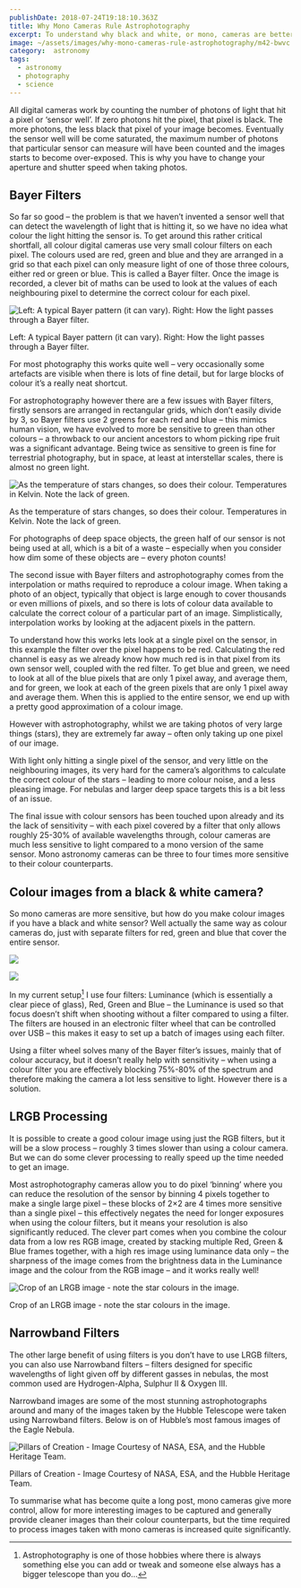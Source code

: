 ```yaml
---
publishDate: 2018-07-24T19:18:10.363Z
title: Why Mono Cameras Rule Astrophotography
excerpt: To understand why black and white, or mono, cameras are better for deep sky astrophotography you first need to understand how digital camera sensors work.
image: ~/assets/images/why-mono-cameras-rule-astrophotography/m42-bwvc.jpg
category:  astronomy
tags:
  - astronomy
  - photography
  - science
---
```


All digital cameras work by counting the number of photons of light that hit a pixel or ‘sensor well’. If zero photons hit the pixel, that pixel is black. The more photons, the less black that pixel of your image becomes. Eventually the sensor well will be come saturated, the maximum number of photons that particular sensor can measure will have been counted and the images starts to become over-exposed. This is why you have to change your aperture and shutter speed when taking photos.

## Bayer Filters

So far so good – the problem is that we haven’t invented a sensor well that can detect the wavelength of light that is hitting it, so we have no idea what colour the light hitting the sensor is. To get around this rather critical shortfall, all colour digital cameras use very small colour filters on each pixel. The colours used are red, green and blue and they are arranged in a grid so that each pixel can only measure light of one of those three colours, either red or green or blue. This is called a Bayer filter. Once the image is recorded, a clever bit of maths can be used to look at the values of each neighbouring pixel to determine the correct colour for each pixel.

<span class="not-prose"><img src={bayer.src} width={bayer.width} height={bayer.height} alt="Left: A typical Bayer pattern (it can vary). Right: How the light passes through a Bayer filter."/></span>
<figcaption>Left: A typical Bayer pattern (it can vary). Right: How the light passes through a Bayer filter.</figcaption>

For most photography this works quite well – very occasionally some artefacts are visible when there is lots of fine detail, but for large blocks of colour it’s a really neat shortcut.

For astrophotography however there are a few issues with Bayer filters, firstly sensors are arranged in rectangular grids, which don’t easily divide by 3, so Bayer filters use 2 greens for each red and blue – this mimics human vision, we have evolved to more be sensitive to green than other colours – a throwback to our ancient ancestors to whom picking ripe fruit was a significant advantage. Being twice as sensitive to green is fine for terrestrial photography, but in space, at least at interstellar scales, there is almost no green light.

![As the temperature of stars changes, so does their colour. Temperatures in Kelvin. Note the lack of green.](../../assets/images/why-mono-cameras-rule-astrophotography/stars.png)
<figcaption>As the temperature of stars changes, so does their colour. Temperatures in Kelvin. Note the lack of green.</figcaption>

For photographs of deep space objects, the green half of our sensor is not being used at all, which is a bit of a waste – especially when you consider how dim some of these objects are – every photon counts!

The second issue with Bayer filters and astrophotography comes from the interpolation or maths required to reproduce a colour image. When taking a photo of an object, typically that object is large enough to cover thousands or even millions of pixels, and so there is lots of colour data available to calculate the correct colour of a particular part of an image. Simplistically, interpolation works by looking at the adjacent pixels in the pattern.

To understand how this works lets look at a single pixel on the sensor, in this example the filter over the pixel happens to be red. Calculating the red channel is easy as we already know how much red is in that pixel from its own sensor well, coupled with the red filter. To get blue and green, we need to look at all of the blue pixels that are only 1 pixel away, and average them, and for green, we look at each of the green pixels that are only 1 pixel away and average them. When this is applied to the entire sensor, we end up with a pretty good approximation of a colour image.

However with astrophotography, whilst we are taking photos of very large things (stars), they are extremely far away – often only taking up one pixel of our image.

With light only hitting a single pixel of the sensor, and very little on the neighbouring images, its very hard for the camera’s algorithms to calculate the correct colour of the stars – leading to more colour noise, and a less pleasing image. For nebulas and larger deep space targets this is a bit less of an issue.

The final issue with colour sensors has been touched upon already and its the lack of sensitivity – with each pixel covered by a filter that only allows roughly 25-30% of available wavelengths through, colour cameras are much less sensitive to light compared to a mono version of the same sensor. Mono astronomy cameras can be three to four times more sensitive to their colour counterparts.

## Colour images from a black & white camera?

So mono cameras are more sensitive, but how do you make colour images if you have a black and white sensor? Well actually the same way as colour cameras do, just with separate filters for red, green and blue that cover the entire sensor.

<div class="gallery gallery__two">

![](../../assets/images/why-mono-cameras-rule-astrophotography/lrgb.jpg)

![](../../assets/images/why-mono-cameras-rule-astrophotography/electronic_filter_wheel.jpg)

</div>

In my current setup[^1] I use four filters: Luminance (which is essentially a clear piece of glass), Red, Green and Blue – the Luminance is used so that focus doesn’t shift when shooting without a filter compared to using a filter. The filters are housed in an electronic filter wheel that can be controlled over USB – this makes it easy to set up a batch of images using each filter.

Using a filter wheel solves many of the Bayer filter’s issues, mainly that of colour accuracy, but it doesn’t really help with sensitivity – when using a colour filter you are effectively blocking 75%-80% of the spectrum and therefore making the camera a lot less sensitive to light. However there is a solution.

## LRGB Processing

It is possible to create a good colour image using just the RGB filters, but it will be a slow process – roughly 3 times slower than using a colour camera. But we can do some clever processing to really speed up the time needed to get an image.

Most astrophotography cameras allow you to do pixel ‘binning’ where you can reduce the resolution of the sensor by binning 4 pixels together to make a single large pixel – these blocks of 2×2 are 4 times more sensitive than a single pixel – this effectively negates the need for longer exposures when using the colour filters, but it means your resolution is also significantly reduced. The clever part comes when you combine the colour data from a low res RGB image, created by stacking multiple Red, Green & Blue frames together, with a high res image using luminance data only – the sharpness of the image comes from the brightness data in the Luminance image and the colour from the RGB image – and it works really well!

![Crop of an LRGB image - note the star colours in the image.](../../assets/images/why-mono-cameras-rule-astrophotography/m13-great-globular-cluster-in-hercules.jpg)
<figcaption>Crop of an LRGB image - note the star colours in the image.</figcaption>

## Narrowband Filters

The other large benefit of using filters is you don’t have to use LRGB filters, you can also use Narrowband filters – filters designed for specific wavelengths of light given off by different gasses in nebulas, the most common used are Hydrogen-Alpha, Sulphur II & Oxygen III.

Narrowband images are some of the most stunning astrophotographs around and many of the images taken by the Hubble Telescope were taken using Narrowband filters. Below is on of Hubble’s most famous images of the Eagle Nebula.

![Pillars of Creation - Image Courtesy of NASA, ESA, and the Hubble Heritage Team.](../../assets/images/why-mono-cameras-rule-astrophotography/stsci-gallery-1501c.jpg)
<figcaption>Pillars of Creation - Image Courtesy of NASA, ESA, and the Hubble Heritage Team.</figcaption>

To summarise what has become quite a long post, mono cameras give more control, allow for more interesting images to be captured and generally provide cleaner images than their colour counterparts, but the time required to process images taken with mono cameras is increased quite significantly.

[^1]: Astrophotography is one of those hobbies where there is always something else you can add or tweak and someone else always has a bigger telescope than you do…